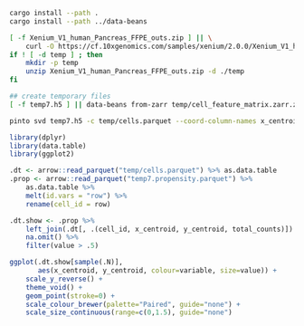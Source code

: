 

```sh
cargo install --path .
cargo install --path ../data-beans
```

```sh
[ -f Xenium_V1_human_Pancreas_FFPE_outs.zip ] || \
	curl -O https://cf.10xgenomics.com/samples/xenium/2.0.0/Xenium_V1_human_Pancreas_FFPE/Xenium_V1_human_Pancreas_FFPE_outs.zip
if ! [ -d temp ] ; then
	mkdir -p temp
	unzip Xenium_V1_human_Pancreas_FFPE_outs.zip -d ./temp
fi

## create temporary files
[ -f temp7.h5 ] || data-beans from-zarr temp/cell_feature_matrix.zarr.zip -o temp7 --backend hdf5
```

```sh
pinto svd temp7.h5 -c temp/cells.parquet --coord-column-names x_centroid,y_centroid -o temp7 --preload-data
```

```r
library(dplyr)
library(data.table)
library(ggplot2)

.dt <- arrow::read_parquet("temp/cells.parquet") %>% as.data.table
.prop <- arrow::read_parquet("temp7.propensity.parquet") %>%
    as.data.table %>%
    melt(id.vars = "row") %>%
    rename(cell_id = row)

.dt.show <- .prop %>%
    left_join(.dt[, .(cell_id, x_centroid, y_centroid, total_counts)]) %>%
    na.omit() %>%
    filter(value > .5)

ggplot(.dt.show[sample(.N)],
       aes(x_centroid, y_centroid, colour=variable, size=value)) +
    scale_y_reverse() +
    theme_void() +
    geom_point(stroke=0) +
    scale_colour_brewer(palette="Paired", guide="none") +
    scale_size_continuous(range=c(0,1.5), guide="none")

```


```r


```


